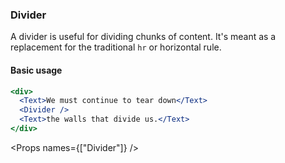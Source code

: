 
<Nav title="Divider" />
<SEO title="Divider" />

<Container>
<Article sidebar={[
  { id: 'Divider', name: 'Divider' },
  { id: 'Basic usage', name: 'Basic usage' },
  { id: 'Props', name: 'Props'}
]}>

# Divider

A divider is useful for dividing chunks of content. It's meant as a replacement for the traditional `hr` or horizontal rule.

#### Basic usage

```jsx
<div>
  <Text>We must continue to tear down</Text>
  <Divider />
  <Text>the walls that divide us.</Text>
</div>
```

<Props names={["Divider"]} />

</Article>
</Container>
